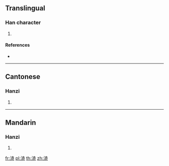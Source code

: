 {{character info/new}}
==Translingual==

===Han character===
{{Han char|rn=85|rad=水|as=08|sn=11|four=|canj=EKMR|ids=⿰氵奇}}

# {{defn|Han|sort=水08}}

====References====
* {{Han ref|kx=0633.371|hdz=31643.081|uh=6E0F|ud=28175}}

----

==Cantonese==

===Hanzi===
{{yue-hanzi|jyut=[[ji1]]|y=yi1}}

# {{defn|lang=yue|sort=水08}}

----

==Mandarin==

===Hanzi===
{{cmn-hanzi|pin=[[yī]] ([[yi1]])|wg=i<sup>1</sup>}}

# {{defn|lang=cmn|sort=水08}}

[[fr:渏]]
[[pl:渏]]
[[th:渏]]
[[zh:渏]]